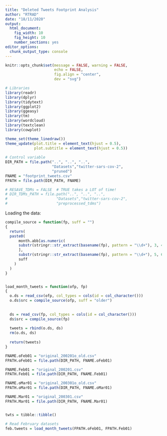 ```yaml
---
title: "Deleted Tweets Footprint Analysis"
author: "RTRAD"
date: "18/11/2020"
output: 
  html_document: 
    fig_width: 10
    fig_height: 10
    number_sections: yes
editor_options:
  chunk_output_type: console
---
```


```r
knitr::opts_chunk$set(message = FALSE, warning = FALSE,
                      echo = FALSE,
                      fig.align = "center",
                      dev = "svg")

# Libraries
library(readr)
library(dplyr)
library(tidytext)
library(ggplot2)
library(ggeasy)
library(tm)
library(wordcloud)
library(textclean)
library(cowplot)

theme_set(theme_linedraw())
theme_update(plot.title = element_text(hjust = 0.5),
             plot.subtitle = element_text(hjust = 0.5))
          
# Control variable
DIR_PATH = file.path("..", "..", "..",
                     "Datasets","twitter-sars-cov-2",
                     "pruned")
FNAME = "footprint_tweets.csv"
FPATH = file.path(DIR_PATH, FNAME)

# RESAVE_TDMs = FALSE  # TRUE takes a LOT of time!
# DIR_TDMs_PATH = file.path("..", "..", "..",
#                      "Datasets","twitter-sars-cov-2",
#                      "preprocessed_tdms")
```

Loading the data:

```r
compile_source = function(fp, suff = "")
{
  return(
  paste0(
      month.abb[as.numeric(
      substr(stringr::str_extract(basename(fp), pattern = "\\d+"), 3, 4))
      ],
      substr(stringr::str_extract(basename(fp), pattern = "\\d+"), 5, 6),
      suff
    )
  )
}


load_month_tweets = function(ofp, fp)
{
  o.ds = read_csv(ofp, col_types = cols(id = col_character()))
  o.ds$src = compile_source(ofp, suff = "older")
  
  
  ds = read_csv(fp, col_types = cols(id = col_character()))
  ds$src = compile_source(fp)
  
  tweets = rbind(o.ds, ds)
  rm(o.ds, ds)
  
  return(tweets)
}

```


```r

FNAME.oFeb01 = "original_200201o_old.csv"
FPATH.oFeb01 = file.path(DIR_PATH, FNAME.oFeb01)

FNAME.Feb01 = "original_200201.csv"
FPATH.Feb01 = file.path(DIR_PATH, FNAME.Feb01)

FNAME.oMar01 = "original_200301o_old.csv"
FPATH.oMar01 = file.path(DIR_PATH, FNAME.oMar01)

FNAME.Mar01 = "original_200301.csv"
FPATH.Mar01 = file.path(DIR_PATH, FNAME.Mar01)


twts = tibble::tibble()

# Read February datasets
feb.tweets = load_month_tweets(FPATH.oFeb01, FPATH.Feb01)
```


```r


```

